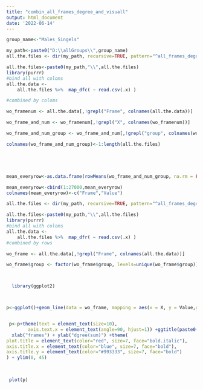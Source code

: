 ```yaml
---
title: "combin_all_frames_degree_and_visuall"
output: html_document
date: '2022-06-14'
---
```



```r


group_name<-"Males_Singels"

my_path<-paste0("D:\\allGroups\\",group_name)
all.the.files <- dir(my_path, recursive=TRUE, pattern="^all_frames_degree_new.csv$" )

all.the.files<-paste0(my_path,"\\",all.the.files)
library(purrr)
#bind all with coloms
all.the.data <- 
    all.the.files %>%  map_dfc( ~ read.csv(.x) )

#combined by coloms

wo_framenum <- all.the.data[,!grepl("Frame", colnames(all.the.data))]

wo_frame_and_num <- wo_framenum[,!grepl("X", colnames(wo_framenum))]

wo_frame_and_num_group <- wo_frame_and_num[,!grepl("group", colnames(wo_frame_and_num))]

colnames(wo_frame_and_num_group)<-1:length(all.the.files)





mean_everyrow<-as.data.frame(rowMeans(wo_frame_and_num_group, na.rm = FALSE, dims = 1))

mean_everyrow<-cbind(1:27000,mean_everyrow)
colnames(mean_everyrow)<-c("Frame","Value")
```

```r




all.the.files <- dir(my_path, recursive=TRUE, pattern="^all_frames_degree_new.csv$" )

all.the.files<-paste0(my_path,"\\",all.the.files)
library(purrr)
#bind all with coloms
all.the.data <- 
    all.the.files %>%  map_dfr( ~ read.csv(.x) )
#combined by rows

wo_frame <- all.the.data[,!grepl("Frame", colnames(all.the.data))]

wo_frame$group <- factor(wo_frame$group, levels=unique(wo_frame$group))



  library(ggplot2)



p<-ggplot()+geom_line(data = wo_frame, mapping = aes(x = X, y = Value,group=group,color=group)) +geom_point(data=mean_everyrow, aes(x=Frame, y=Value), color='red', size = 3,alpha = 0.15)


 p<-p+theme(text = element_text(size=10),
        axis.text.x = element_text(angle=90, hjust=1)) +ggtitle(paste0("every frame for all movies ",group_name)) +
  xlab("frames") + ylab("dgree(sum)") +theme(
plot.title = element_text(color="red", size=7, face="bold.italic"),
axis.title.x = element_text(color="blue", size=7, face="bold"),
axis.title.y = element_text(color="#993333", size=7, face="bold")
) + ylim(0, 45)
 
 

 plot(p)

```


